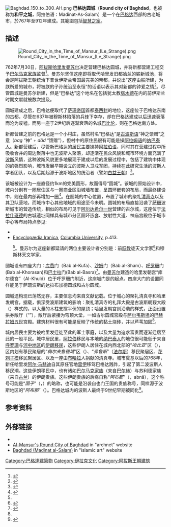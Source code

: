 {{expand|time=2017-09-11T07:44:20+00:00}}
{{coord|33|20|55.68|N|44|20|7.03|E|display=title|type:landmark}}
[[File:Baghdad_150_to_300_AH.png|thumb]]
'''巴格达圆城'''（'''Round city of Baghdad'''，也被称为'''和平之城'''，阿拉伯语：Madinat-As-Salam）是一个在[[巴格达|巴格达]]西部的古老城市，於767年至912年建成。其範圍包括[[智慧之家|智慧之家]]。

==描述==
[[File:Round_City_in_the_Time_of_Mansur_(Le_Strange).png|thumb]]

762年7月30日，[[阿巴斯王朝|阿拔斯]][[哈里发|哈里发]][[曼苏尔|曼苏尔]]决定营建巴格达圆城，并将新都营建工程交予[[巴尔马克家族|巴尔马克家族]]监督<ref>{{Cite book |title=Times History of the World |publisher=Times Books |location=London |year=2000 |isbn= }}</ref>。曼苏尔坚信这座即将取代哈里发旧都[[哈兰_(土耳其)|哈兰]]的崭新城池，将会是阿拔斯王朝统治下普世伊斯兰帝国最完美的帝都，并说出“这座由朕所建，为朕所爱的城市，将被朕的子孙统治至永恒”的话语以表示其对新都的钟爱之情<ref>{{Cite book |last=Wiet |first=Gaston |title=Baghdad: Metropolis of the Abbasid Caliphate |url=https://archive.org/details/baghdadmetropoli00wiet |location= |publisher=Univ. of Oklahoma Press |year=1971 |isbn= }}</ref>。尽管圆城是曼苏尔新建，但是“巴格达”这个地名在包括犹太教[[塔木德|塔木德]]在内的前伊斯兰时期文献就被数次提及。

圆城建成之后，巴格达便取代了[[萨珊帝国|萨珊帝国]]首都[[泰西封|泰西封]]的地位，这座位于巴格达东南{{convert|30|km|mi|abbr=on}}的古都，尽管在637年被穆斯林陷落的兵锋下幸存，却在巴格达建成以后迅速衰落而沦为废墟。而另一座于2世纪后逐渐衰落的名城[[巴比伦|巴比伦]]，则在巴格达南方{{cvt|90|km|mi}}处。

新都营建之前的巴格达是一个小村庄，虽然村名“巴格达”是[[伊朗语支|古波斯语]]“神之馈赠”之意（''bag'' “神” + ''dād'' “馈赠”），但村中的原住民很有可能是操[[阿拉姆语|阿拉姆语]]的[[纳巴泰人|纳巴泰人]]。新都营建后，尽管新巴格达的居民主要操持[[阿拉伯语|阿拉伯语]]，同时其在营建过程中所吸收合并的周边聚落中也无波斯人聚落，却逐渐在民众风貌和城市环境方面充满了[[波斯语|波斯]]风情，这种波斯风貌更多地展现于建成以后的发展过程中，包括了建筑中体现的{{tsl|en|Persian Architecture|波斯建筑}}的强烈影响，城市发展早期设立的波斯人卫戍军团，持续在此研究生活的波斯人学者团队，以及后期起源于波斯地区的统治者（譬如[[白益王朝|白益王朝]]）<ref name=iranica>{{Cite web |url=http://www.iranicaonline.org/articles/baghdad-iranian-connection-1-pr-Mongol |title=存档副本 |accessdate=2018-06-13 |archive-date=2017-11-17 |archive-url=https://web.archive.org/web/20171117020537/http://www.iranicaonline.org/articles/baghdad-iranian-connection-1-pr-Mongol |dead-url=no }}</ref>。

该城被设计为一座直径约1km的完美圆形，故而得号“圆城”。该城的原始设计中，城内分别有一圈居住区与一圈商业区沿城墙布置，呈圆环嵌套的布局，而最终建设中，则在最内部再增加一圈<ref>{{cite web |url=http://islamicceramics.ashmol.ox.ac.uk/Abbasid/baghdad.htm |title=Archived copy |accessdate=2004-09-02 |deadurl=yes |archiveurl=https://web.archive.org/web/20040902224710/http://islamicceramics.ashmol.ox.ac.uk/Abbasid/baghdad.htm |archivedate=2004-09-02 |df= }}</ref>。在圆城的中心位置，布置了城市的聚礼[[清真寺|清真寺]]以及其卫队营地，而城市中心其他地域的用途至今未明。圆城的布局直接沿袭了[[萨珊帝国|萨珊]]波斯城市的营造传统，相似的布局可见于[[阿尔达希尔一世|阿尔达希尔一世]]营建的古尔城，这座位于[[法拉什班德|法拉什班德]]的古城遗址同样具有城市分区圆环嵌套、放射性大道、神庙宫殿位于城市中心等布局特点<ref>参见:
*{{cite book| title=Islam Art and Architecture| first=Markus| last=Hattstein|author2=Peter Delius| year=2000| pages=96| isbn=3-8290-2558-0}}
*[[伊朗百科全书|Encyclopædia Iranica]], [[Columbia_University|Columbia University]], p.413.</ref><ref name="iranica-baghdad-iranian" />。曼苏尔为这座新都延请的两位主要设计者分别是：前[[祆教|祆教]]徒天文学家{{tsl|en|Naubakht|纳巴克特}}<ref name="ref2">{{cite book| title=Islamic Science and Engineering| first=Donald R.| last=Hill| year=1994| pages=10| isbn=0-7486-0457-X}}</ref>和穆斯林天文学家{{tsl|en|Mashallah ibn Athari|马沙阿拉·伊本·阿塔里}}。

圆城设有四座大门：[[库费|库费]]门（Bab al-Kufa）、[[沙姆地区|沙姆]]门（Bab al-Sham）、[[大呼罗珊|呼罗珊]]门(Bab al-Khorasan)和[[巴士拉|巴士拉]]门(Bab al-Basra)<ref>{{cite book|last1=Curatola|first1=introduction by Donny George ; edited by Giovanni|title=The art and architecture of Mesopotamia|url=https://archive.org/details/artarchitectureo0000cura|date=2007|publisher=Abbeville Press Publishers|location=New York, N.Y.|isbn=9780789209214|page=[https://archive.org/details/artarchitectureo0000cura/page/156 156]|edition=1st}}</ref>。由[[曼苏尔|曼苏尔]]建造的哈里发朝宫“库尔德宫”（Al-Khuld）位于呼罗珊门附近，这座城门是{{tsl|en|Khurasan Road|呼罗珊驰道}}的起点。四座大门的设置同样能见于萨珊波斯的达拉布加德圆城和古尔圆城。

圆城遗构现已荡然无存，主要信息均来自文献记载。位于城心的聚礼清真寺和哈里发朝宫，据载，俱深受波斯建筑的影响：聚礼清真寺的礼拜大殿是古波斯朝觐大殿（{{tsl|en|apadana|apadana}}）样式的{{tsl|en|Hypostyle|柱厅}}，以大量的木柱支撑平伏的屋顶；哈里发朝宫则沿袭{{tsl|en|Sasanian architecture|萨珊建筑|萨珊波斯宫殿建筑}}的样式，正面设置拱券敞厅（“{{tsl|en|iwan|伊宛}}”），敞厅后紧接为穹顶大堂，一如古尔圆城宫殿与[[萨尔韦斯坦|萨尔韦斯坦]]的[[巴赫拉姆五世|巴赫拉姆五世]]宫殿。建筑材料很有可能是反映了{{tsl|en|Mesopotamian architecture|美索不达米亚建筑}}传统的黏土烧砖，并以芦苇加固<ref name="iranica-baghdad-iranian" />。

城内居民主要为被哈里发迁徙至此的军士家庭，以及大量为追求富贵而逐渐迁居至此的一般平民。城中居民里，[[阿拉伯人|阿拉伯]]移民与本地的[[纳巴泰人|纳巴泰人]]的地位很可能低于来自[[大呼罗珊|呼罗珊]]与[[河中地区|河中地区]]的[[伊朗人|伊朗移民]]，这些伊朗人居住在城内西北部的“''哈比亚''”区（{{lang|ar|حربية}}），区内划有{{tsl|en|Marw al-Rudh|梅尔夫·阿尔·鲁德|河畔木鹿城}}移民聚居的“''梅尔夫鲁德城''”区（{{lang|ar|مرورودية}}）、“''弗鲁斯''”（[[法尔斯|法尔斯]]）移民聚居区、[[花剌子模|花剌子模]]移民聚居区、以及一座由[[布哈拉|布哈拉]]人捐献的清真寺。城市奠基以后的768年，新任哈里发[[阿尔·马赫迪|阿尔·马赫迪]]自其原任官地[[雷伊|雷伊]]移驾巴格达践祚，引起了第二波波斯人移民潮。这些伊朗移民中，也有诸如[[巴尔马克家族|巴尔马克家族]]（来自[[巴尔赫|巴尔赫]]）与苏利德家族（来自[[戈勒斯坦省|古兰]]）的伊朗贵族。这些伊朗贵族的后裔自称“''阿布那''”（{{lang|ar|أبناء}}，abnā），这个称号可能是“''国子''”（{{lang|ar|أبناء الدولة}}，{{tsl|en|abnāʾ al-dawla|abnāʾ al-dawla}}）的略称，也可能是沿袭自也门王国的贵族称号，同样源于波斯地区的“''阿布那''”（{{tsl|en|abna'|abna'}}）。巴格达城内的波斯人最终于9世纪早期被同化<ref name="iranica-baghdad-iranian">{{cite web|last1=Kennedy|first1=H.|title=BAGHDAD i.  Before the Mongol Invasion  – Encyclopaedia Iranica|url=http://www.iranicaonline.org/articles/baghdad-iranian-connection-1-pr-Mongol|website=www.iranicaonline.org|accessdate=24 January 2018|language=en|archive-date=2017-11-17|archive-url=https://web.archive.org/web/20171117020537/http://www.iranicaonline.org/articles/baghdad-iranian-connection-1-pr-Mongol|dead-url=no}}</ref>。

==参考资料==
{{reflist|2}}

==外部链接==
{{Commonscat|Round city of Baghdad}}
* 
* [https://web.archive.org/web/20111105104413/http://archnet.org/library/sites/one-site.jsp?site_id=7592 Al-Mansur's Round City of Baghdad] in "archnet" website
* [https://web.archive.org/web/20160916131027/http://islamic-arts.org/2011/baghdad-madinat-al-salam/ Baghdad (Madinat al-Salam)] in "islamic art" website
{{阿拔斯王朝}}
{{DEFAULTSORT: Baghdad}}
[[Category:巴格達建築物|Category:巴格達建築物]]
[[Category:伊拉克文化|Category:伊拉克文化]]
[[Category:阿拔斯王朝建筑|Category:阿拔斯王朝建筑]]